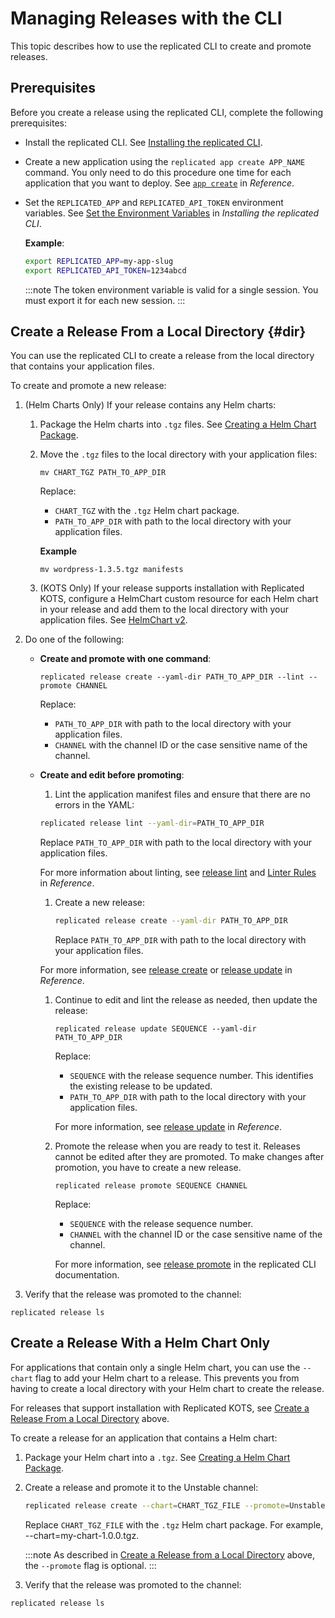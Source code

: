 
# Managing Releases with the CLI

This topic describes how to use the replicated CLI to create and promote releases.

## Prerequisites

Before you create a release using the replicated CLI, complete the following prerequisites:

* Install the replicated CLI. See [Installing the replicated CLI](/reference/replicated-cli-installing).
  
* Create a new application using the `replicated app create APP_NAME` command. You only need to do this procedure one time for each application that you want to deploy. See [`app create`](/reference/replicated-cli-app-create) in _Reference_.

* Set the `REPLICATED_APP` and `REPLICATED_API_TOKEN` environment variables. See [Set the Environment Variables](/reference/replicated-cli-installing#set-environment-variables) in _Installing the replicated CLI_.

  **Example**:

  ```bash
  export REPLICATED_APP=my-app-slug
  export REPLICATED_API_TOKEN=1234abcd
  ```

  :::note
  The token environment variable is valid for a single session. You must export it for each new session.
  :::

## Create a Release From a Local Directory {#dir}

You can use the replicated CLI to create a release from the local directory that contains your application files.

To create and promote a new release:

1. (Helm Charts Only) If your release contains any Helm charts:

   1. Package the Helm charts into `.tgz` files. See [Creating a Helm Chart Package](helm-release-creating-package).

   1. Move the `.tgz` files to the local directory with your application files:

      ```
      mv CHART_TGZ PATH_TO_APP_DIR
      ```
      Replace:
      * `CHART_TGZ` with the `.tgz` Helm chart package.
      * `PATH_TO_APP_DIR` with path to the local directory with your application files.

      **Example**

      ```
      mv wordpress-1.3.5.tgz manifests
      ```

   1. (KOTS Only) If your release supports installation with Replicated KOTS, configure a HelmChart custom resource for each Helm chart in your release and add them to the local directory with your application files. See [HelmChart v2](/reference/custom-resource-helmchart-v2).

1. Do one of the following:

   * **Create and promote with one command**:

      ```
      replicated release create --yaml-dir PATH_TO_APP_DIR --lint --promote CHANNEL
      ```
      Replace:
      * `PATH_TO_APP_DIR` with path to the local directory with your application files.
      * `CHANNEL` with the channel ID or the case sensitive name of the channel.

   * **Create and edit before promoting**:   

      1. Lint the application manifest files and ensure that there are no errors in the YAML:

        ```bash
        replicated release lint --yaml-dir=PATH_TO_APP_DIR
        ```

        Replace `PATH_TO_APP_DIR` with path to the local directory with your application files.

        For more information about linting, see [release lint](/reference/replicated-cli-release-lint) and [Linter Rules](/reference/linter) in _Reference_.

      1. Create a new release:

          ```bash
          replicated release create --yaml-dir PATH_TO_APP_DIR
          ```
          Replace `PATH_TO_APP_DIR` with path to the local directory with your application files.

        For more information, see [release create](/reference/replicated-cli-release-create) or [release update](/reference/replicated-cli-release-update) in _Reference_.

      1. Continue to edit and lint the release as needed, then update the release:

          ```
          replicated release update SEQUENCE --yaml-dir PATH_TO_APP_DIR
          ```
          Replace:
            
          -  `SEQUENCE` with the release sequence number. This identifies the existing release to be updated.
          -  `PATH_TO_APP_DIR` with path to the local directory with your application files.

          For more information, see [release update](/reference/replicated-cli-release-update) in _Reference_.

      1. Promote the release when you are ready to test it. Releases cannot be edited after they are promoted. To make changes after promotion, you have to create a new release.

          ```
          replicated release promote SEQUENCE CHANNEL
          ```

          Replace:
            
          -  `SEQUENCE` with the release sequence number.
          -  `CHANNEL` with the channel ID or the case sensitive name of the channel.

          For more information, see [release promote](/reference/replicated-cli-release-promote) in the replicated CLI documentation.

1. Verify that the release was promoted to the channel:

  ```
  replicated release ls
  ```

## Create a Release With a Helm Chart Only

For applications that contain only a single Helm chart, you can use the `--chart` flag to add your Helm chart to a release. This prevents you from having to create a local directory with your Helm chart to create the release.

For releases that support installation with Replicated KOTS, see [Create a Release From a Local Directory](#dir) above.

To create a release for an application that contains a Helm chart:

1. Package your Helm chart into a `.tgz`. See [Creating a Helm Chart Package](helm-release-creating-package).

1. Create a release and promote it to the Unstable channel:
   
   ```bash
   replicated release create --chart=CHART_TGZ_FILE --promote=Unstable
   ```

   Replace `CHART_TGZ_FILE` with the `.tgz` Helm chart package. For example, --chart=my-chart-1.0.0.tgz.

   :::note
   As described in [Create a Release from a Local Directory](#dir) above, the `--promote` flag is optional.
   :::

1. Verify that the release was promoted to the channel:

  ```
  replicated release ls
  ```   
